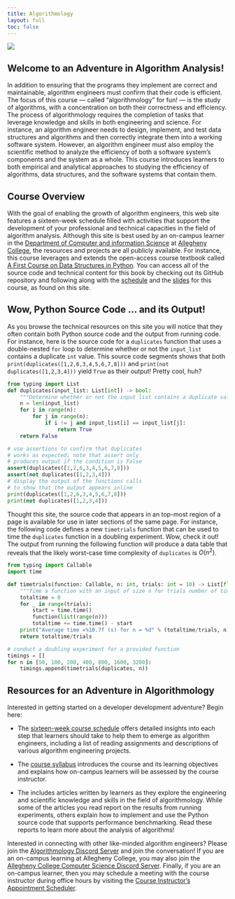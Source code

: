 ```yaml
---
title: Algorithmology
layout: full
toc: false
---
```


![](images/Algorithmology-Logo.svg){fig-align="center"}

## Welcome to an Adventure in Algorithm Analysis!

In addition to ensuring that the programs they implement are correct and
maintainable, algorithm engineers must confirm that their code is efficient.
The focus of this course --- called "algorithmology" for fun! --- is the study
of algorithms, with a concentration on both their correctness and efficiency.
The process of algorithmology requires the completion of tasks that leverage
knowledge and skills in both engineering and science. For instance, an
algorithm engineer needs to design, implement, and test data structures and
algorithms and then correctly integrate them into a working software system.
However, an algorithm engineer must also employ the scientific method to
analyze the efficiency of both a software system's components and the system as
a whole. This course introduces learners to both empirical and analytical
approaches to studying the efficiency of algorithms, data structures, and the
software systems that contain them.

## Course Overview

With the goal of enabling the growth of algorithm engineers, this web site
features a sixteen-week schedule filled with activities that support the
development of your professional and technical capacities in the field of
algorithm analysis. Although this site is best used by an on-campus learner in
the [Department of Computer and information
Science](https://www.cs.allegheny.edu/) at [Allegheny
College](https://www.allegheny.edu/), the resources and projects are all
publicly available. For instance, this course leverages and extends the
open-access course textbook called [A First Course on Data Structures in
Python](https://github.com/donsheehy/datastructures). You can access all of the
source code and technical content for this book by checking out its GitHub
repository and following along with the [schedule](schedule/index.qmd) and the
[slides](slides/index.qmd) for this course, as found on this site.

## Wow, Python Source Code ... and its Output!

As you browse the technical resources on this site you will notice that they
often contain both Python source code and the output from running code. For
instance, here is the source code for a `duplicates` function that uses a
double-nested `for` loop to determine whether or not the `input_list` contains
a duplicate `int` value. This source code segments shows that both
`print(duplicates([1,2,6,3,4,5,6,7,8]))` and `print(not duplicates([1,2,3,4]))`
yield `True` as their output! Pretty cool, huh?

```python
from typing import List
def duplicates(input_list: List[int]) -> bool:
    """Determine whether or not the input list contains a duplicate value."""
    n = len(input_list)
    for i in range(n):
        for j in range(n):
            if i != j and input_list[i] == input_list[j]:
                return True
    return False

# use assertions to confirm that duplicates
# works as expected; note that assert only
# produces output if the condition is False
assert(duplicates([1,2,6,3,4,5,6,7,8]))
assert(not duplicates([1,2,3,4]))
# display the output of the functions calls
# to show that the output appears inline
print(duplicates([1,2,6,3,4,5,6,7,8]))
print(not duplicates([1,2,3,4]))
```

Thought this site, the source code that appears in an top-most region of a page
is available for use in later sections of the same page. For instance, the
following code defines a new `timetrials` function that can be used to time the
`duplicates` function in a doubling experiment. Wow, check it out! The output
from running the following function will produce a data table that reveals that
the likely worst-case time complexity of `duplicates` is $O(n^2)$.

```python
from typing import Callable
import time

def timetrials(function: Callable, n: int, trials: int = 10) -> List[float]:
    """Time a function with an input of size n for trials number of times."""
    totaltime = 0
    for _ in range(trials):
        start = time.time()
        function(list(range(n)))
        totaltime += time.time() - start
    print("Average time =%10.7f (s) for n = %d" % (totaltime/trials, n))
    return totaltime/trials

# conduct a doubling experiment for a provided function
timings = []
for n in [50, 100, 200, 400, 800, 1600, 3200]:
    timings.append(timetrials(duplicates, n))
```

## Resources for an Adventure in Algorithmology

Interested in getting started on a developer development adventure? Begin here:

- The [sixteen-week course schedule](./schedule/index.qmd) offers detailed
insights into each step that learners should take to help them to emerge as
algorithm engineers, including a list of reading assignments and descriptions
of various algorithm engineering projects.

- The [course syllabus](./syllabus/index.qmd) introduces the course and its
learning objectives and explains how on-campus learners will be assessed by the
course instructor.

- The [](./allhands/index.qmd) includes articles written by learners as they
explore the engineering and scientific knowledge and skills in the field of
algorithmology. While some of the articles you read report on the results from
running experiments, others explain how to implement and use the Python source
code that supports performance benchmarking. Read these reports to learn more
about the analysis of algorithms!

::: {.callout-note appearance="minimal" title="Algorithmology Community Resources"}

Interested in connecting with other like-minded algorithm engineers? Please join
the [Algorithmology Discord Server](https://discord.gg/phSQfB8bZx) and join the
conversation! If you are an on-campus learning at Allegheny College, you may
also join the [Allegheny College Computer Science Discord
Server](https://discord.gg/CS2h9kXzX6). Finally, if you are an on-campus
learner, then you may schedule a meeting with the course instructor during
office hours by visiting the [Course Instructor's Appointment
Scheduler](https://www.gregorykapfhammer.com/schedule/).

:::
